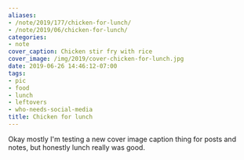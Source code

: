 ```yaml
---
aliases:
- /note/2019/177/chicken-for-lunch/
- /note/2019/06/chicken-for-lunch/
categories:
- note
cover_caption: Chicken stir fry with rice
cover_image: /img/2019/cover-chicken-for-lunch.jpg
date: 2019-06-26 14:46:12-07:00
tags:
- pic
- food
- lunch
- leftovers
- who-needs-social-media
title: Chicken for lunch
---
```


Okay mostly I'm testing a new cover image caption thing for posts and notes, but honestly
lunch really was good.